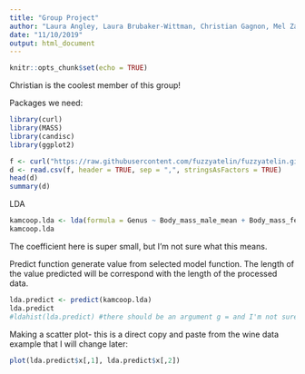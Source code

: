```yaml
---
title: "Group Project"
author: "Laura Angley, Laura Brubaker-Wittman, Christian Gagnon, Mel Zarate"
date: "11/10/2019"
output: html_document
---
```


```r
knitr::opts_chunk$set(echo = TRUE)
```

Christian is the coolest member of this group!

Packages we need: 
```r
library(curl)
library(MASS)
library(candisc)
library(ggplot2)
```


```r
f <- curl("https://raw.githubusercontent.com/fuzzyatelin/fuzzyatelin.github.io/master/AN597_Fall19/KamilarAndCooperData.csv")
d <- read.csv(f, header = TRUE, sep = ",", stringsAsFactors = TRUE)
head(d)
summary(d)
```

LDA
```r
kamcoop.lda <- lda(formula = Genus ~ Body_mass_male_mean + Body_mass_female_mean + Mass_Dimorphism, data = d)
kamcoop.lda
```
The coefficient here is super small, but I'm not sure what this means.

Predict function generate value from selected model function. The length of the value predicted will be correspond with the length of the processed data.
```r
lda.predict <- predict(kamcoop.lda)
lda.predict
#ldahist(lda.predict) #there should be an argument g = and I'm not sure what it should be set to (should be an object). It should make histograms of the lda results
```
Making a scatter plot- this is a direct copy and paste from the wine data example that I will change later: 
```r
plot(lda.predict$x[,1], lda.predict$x[,2])
```

